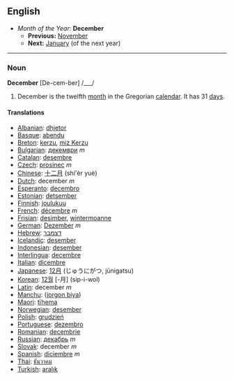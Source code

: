 == English ==
*''Month of the Year:'' '''December'''
**'''Previous:''' [[November]]
**'''Next:''' [[January]] (of the next year)
----

===Noun===
'''December'''
[De-cem-ber] /___/

#December is the twelfth [[month]] in the Gregorian [[calendar]]. It has 31 [[day]]s.

====Translations====
*[[Albanian]]: [[dhjetor]]
*[[Basque]]: [[abendu]]
*[[Breton]]: [[kerzu]], [[miz Kerzu]]
*[[Bulgarian]]: [[декември]] ''m''
*[[Catalan]]: [[desembre]]
*[[Czech]]: [[prosinec]] ''m''
*[[Chinese]]: [[十二月]] (shí'èr yuè)
*[[Dutch]]: december ''m''
*[[Esperanto]]: [[decembro]]
*[[Estonian]]: [[detsember]]
*[[Finnish]]: [[joulukuu]]
*[[French]]: [[décembre]] ''m''
*[[Frisian]]: [[desimber]], [[wintermoanne]]
*[[German]]: [[Dezember]] ''m''
*[[Hebrew]]: [[דצמבר]]
*[[Icelandic]]: [[desember]]
*[[Indonesian]]: [[desember]]
*[[Interlingua]]: [[decembre]]
*[[Italian]]: [[dicembre]]
*[[Japanese]]: [[12月]] (じゅうにがつ, jūnigatsu)
*[[Korean]]: [[12월]] [-月] (sip-i-wol)
*[[Latin]]: december ''m''
*[[Manchu]]: ([[jorgon biya]])
*[[Maori]]: [[tïhema]]
*[[Norwegian]]: [[desember]]
*[[Polish]]: [[grudzień]]
*[[Portuguese]]: [[dezembro]]
*[[Romanian]]: [[decembrie]]
*[[Russian]]: [[декабрь]] ''m''
*[[Slovak]]: december ''m''
*[[Spanish]]: [[diciembre]] ''m''
*[[Thai]]: [[ธันวาคม]]
*[[Turkish]]: [[aralık]]